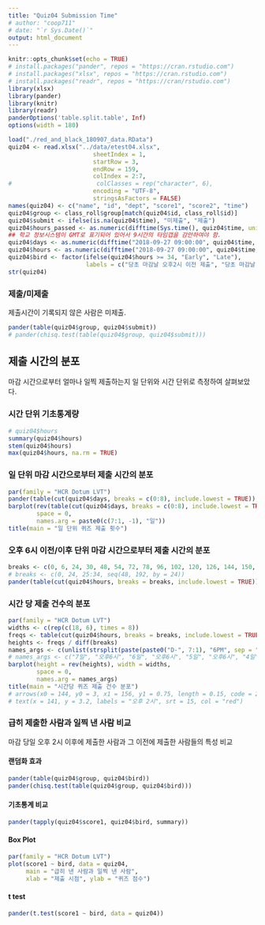 ```yaml
---
title: "Quiz04 Submission Time"
# author: "coop711"
# date: "`r Sys.Date()`"
output: html_document
---
```


```r
knitr::opts_chunk$set(echo = TRUE)
# install.packages("pander", repos = "https://cran.rstudio.com")
# install.packages("xlsx", repos = "https://cran.rstudio.com")
# install.packages("readr", repos = "https://cran/rstudio.com")
library(xlsx)
library(pander)
library(knitr)
library(readr)
panderOptions('table.split.table', Inf)
options(width = 180)
```

<!--
### Data
-->

```r
load("./red_and_black_180907_data.RData")
quiz04 <- read.xlsx("../data/etest04.xlsx", 
                        sheetIndex = 1, 
                        startRow = 3, 
                        endRow = 159, 
                        colIndex = 2:7, 
#                        colClasses = rep("character", 6), 
                        encoding = "UTF-8",
                        stringsAsFactors = FALSE)
names(quiz04) <- c("name", "id", "dept", "score1", "score2", "time")
quiz04$group <- class_roll$group[match(quiz04$id, class_roll$id)]
quiz04$submit <- ifelse(is.na(quiz04$time), "미제출", "제출")
quiz04$hours_passed <- as.numeric(difftime(Sys.time(), quiz04$time, units = 'days'))
## 학교 정보시스템이 GMT로 표기되어 있어서 9시간의 타임갭을 감안하여야 함.
quiz04$days <- as.numeric(difftime("2018-09-27 09:00:00", quiz04$time, units = 'days'))
quiz04$hours <- as.numeric(difftime("2018-09-27 09:00:00", quiz04$time, units = 'hours'))
quiz04$bird <- factor(ifelse(quiz04$hours >= 34, "Early", "Late"), 
                      labels = c("당초 마감날 오후2시 이전 제출", "당초 마감날 오후2시 이후 제출"))
str(quiz04)
```


### 제출/미제출

제출시간이 기록되지 않은 사람은 미제출.

```r
pander(table(quiz04$group, quiz04$submit))
# pander(chisq.test(table(quiz04$group, quiz04$submit)))
```

## 제출 시간의 분포

마감 시간으로부터 얼마나 일찍 제출하는지 일 단위와 시간 단위로 측정하여 살펴보았다. 

### 시간 단위 기초통계량

```r
# quiz04$hours
summary(quiz04$hours)
stem(quiz04$hours)
max(quiz04$hours, na.rm = TRUE)
```

### 일 단위 마감 시간으로부터 제출 시간의 분포

```r
par(family = "HCR Dotum LVT")
pander(table(cut(quiz04$days, breaks = c(0:8), include.lowest = TRUE)), caption = "일 단위")
barplot(rev(table(cut(quiz04$days, breaks = c(0:8), include.lowest = TRUE))), 
        space = 0,
        names.arg = paste0(c(7:1, -1), "일"))
title(main = "일 단위 퀴즈 제출 횟수")
```

### 오후 6시 이전/이후 단위 마감 시간으로부터 제출 시간의 분포

```r
breaks <- c(0, 6, 24, 30, 48, 54, 72, 78, 96, 102, 120, 126, 144, 150, 168, 174, 192)
# breaks <- c(0, 24, 25:34, seq(48, 192, by = 24))
pander(table(cut(quiz04$hours, breaks = breaks, include.lowest = TRUE)), caption = "시간 단위")
```

### 시간 당 제출 건수의 분포

```r
par(family = "HCR Dotum LVT")
widths <- c(rep(c(18, 6), times = 8))
freqs <- table(cut(quiz04$hours, breaks = breaks, include.lowest = TRUE))
heights <- freqs / diff(breaks)
names_args <- c(unlist(strsplit(paste(paste0("D-", 7:1), "6PM", sep = " "), split = " ")), "D+1", "6PM")
# names_args <- c("7일", "오후6시", "6일", "오후6시", "5일", "오후6시", "4일", "오후6시", "3일", "오후6시", "2일", "오후6시", "1일", "오후6시", "-1일", "오후6시")
barplot(height = rev(heights), width = widths, 
        space = 0,
        names.arg = names_args)
title(main = "시간당 퀴즈 제출 건수 분포")
# arrows(x0 = 144, y0 = 3, x1 = 156, y1 = 0.75, length = 0.15, code = 2, col = "red", lwd = 1.5)
# text(x = 141, y = 3.2, labels = "오후 2시", srt = 15, col = "red")
```

### 급히 제출한 사람과 일찍 낸 사람 비교

마감 당일 오후 2시 이후에 제출한 사람과 그 이전에 제출한 사람들의 특성 비교

#### 랜덤화 효과

```r
pander(table(quiz04$group, quiz04$bird))
pander(chisq.test(table(quiz04$group, quiz04$bird)))
```

#### 기초통계 비교

```r
pander(tapply(quiz04$score1, quiz04$bird, summary))
```

#### Box Plot

```r
par(family = "HCR Dotum LVT")
plot(score1 ~ bird, data = quiz04, 
     main = "급히 낸 사람과 일찍 낸 사람", 
     xlab = "제출 시점", ylab = "퀴즈 점수")
```

#### t test

```r
pander(t.test(score1 ~ bird, data = quiz04))
```
